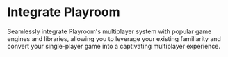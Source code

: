 
# Integrate Playroom

Seamlessly integrate Playroom's multiplayer system with popular game engines and libraries, allowing you to leverage your existing familiarity and convert your single-player game into a captivating multiplayer experience.

<SupportedEngines />


